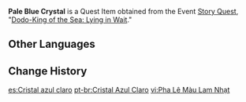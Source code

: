 {{Item Infobox
|id           = 100822
|image        = Item Pale Blue Crystal.png
|type         = Quest Items
|description  = A crystal chunk that is pale blue all over, fair as the purest winter snow.
|source1      = [[Dodo-King of the Sea: Lying in Wait]]
}}
'''Pale Blue Crystal''' is a Quest Item obtained from the Event [[Story Quest]], "[[Dodo-King of the Sea: Lying in Wait]]."

==Other Languages==
{{Other Languages
|default_hidden = 1
|en      = Pale Blue Crystal
|zhs     = 浅蓝色的水晶
|zhs_rm  = Qiǎn Lánsè de Shuǐjīng
|zht     = 淺藍色的水晶
|zht_rm  = Qiǎn Lánsè de Shuǐjīng
|ja      = 水色の水晶
|ja_rm   = Mizuiro no Suishou
|ko      = 연푸른빛 수정
|ko_rm   = Yeon-pureunbit Sujeong
|es      = Cristal azul claro
|fr      = Cristal bleu clair
|ru      = Светло-синий кристалл
|th      = Crystal สีฟ้าอ่อน
|th_rm   = 
|vi      = Pha Lê Màu Lam Nhạt
|de      = Bläulicher Kristall
|id      = Kristal Biru Muda
|pt      = Cristal Azul Claro
|tr      = Mavi Kristal
|it      = Cristallo blu chiaro
}}

==Change History==
{{Change History|1.6}}

[[es:Cristal azul claro]]
[[pt-br:Cristal Azul Claro]]
[[vi:Pha Lê Màu Lam Nhạt]]